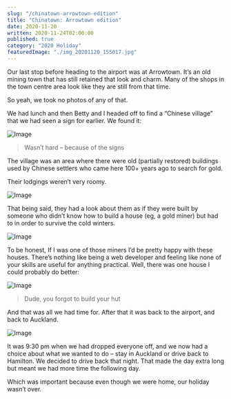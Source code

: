 ```yaml
---
slug: "/chinatown-arrowtown-edition"
title: "Chinatown: Arrowtown edition"
date: 2020-11-20
written: 2020-11-24T02:00:00
published: true
category: "2020 Holiday"
featuredImage: "./img_20201120_155017.jpg"
---
```


Our last stop before heading to the airport was at Arrowtown. It’s an old mining town that has still retained that look and charm. Many of the shops in the town centre area look like they are still from that time.

So yeah, we took no photos of any of that.

We had lunch and then Betty and I headed off to find a “Chinese village” that we had seen a sign for earlier. We found it:

![Image](img_20201120_153832.jpg)

> Wasn’t hard – because of the signs

The village was an area where there were old (partially restored) buildings used by Chinese settlers who came here 100+ years ago to search for gold.

Their lodgings weren’t very roomy.

![Image](img_20201120_154556.jpg)

That being said, they had a look about them as if they were built by someone who didn’t know how to build a house (eg, a gold miner) but had to in order to survive the cold winters.

![Image](img_20201120_154814.jpg)

To be honest, If I was one of those miners I’d be pretty happy with these houses. There’s nothing like being a web developer and feeling like none of your skills are useful for anything practical. Well, there was one house I could probably do better:

![Image](img_20201120_155017.jpg)

> Dude, you forgot to build your hut

And that was all we had time for. After that it was back to the airport, and back to Auckland.

![Image](img_20201120_195104.jpg)

It was 9:30 pm when we had dropped everyone off, and we now had a choice about what we wanted to do – stay in Auckland or drive back to Hamilton. We decided to drive back that night. That made the day extra long but meant we had more time the following day.

Which was important because even though we were home, our holiday wasn’t over.